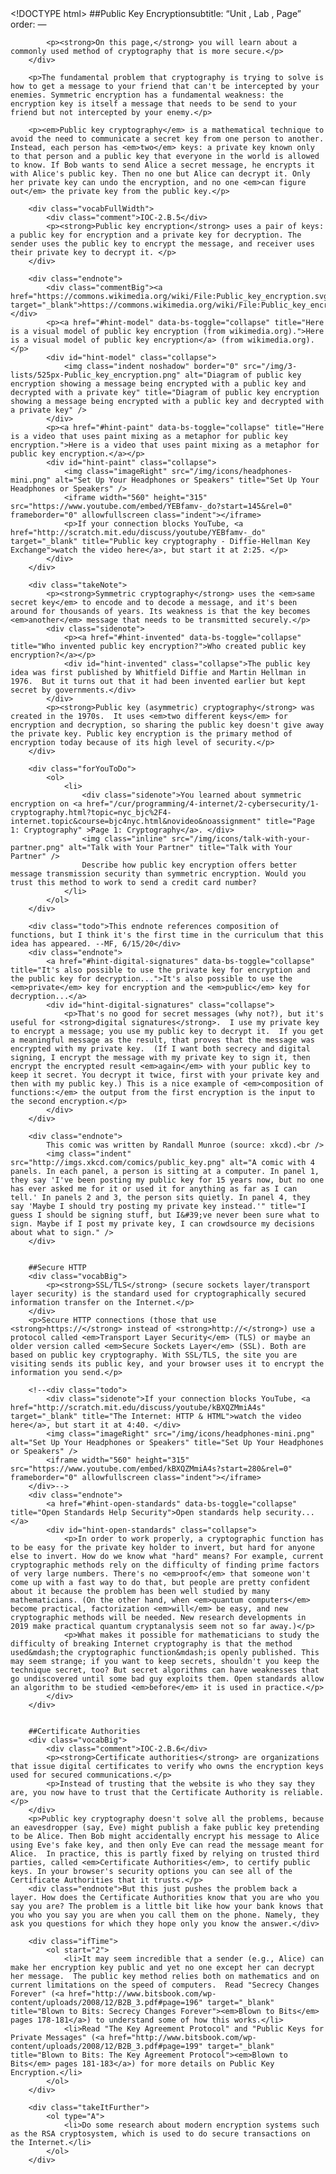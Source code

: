 <!DOCTYPE html>
<html lang="en">
    <head>
		<meta http-equiv="content-type" content="text/html; charset=utf-8" />
        <script type="text/javascript" src="/llab/loader.js"></script>
		<title>Unit 4 Lab 2: Cybersecurity, Page 3</title>
	</head>

	<body>
    	##Public Key Encryptionsubtitle: "Unit , Lab , Page"
order:
---
        <div class="learn">
            <p><strong>On this page,</strong> you will learn about a commonly used method of cryptography that is more secure.</p>
        </div>
        
        <p>The fundamental problem that cryptography is trying to solve is how to get a message to your friend that can't be intercepted by your enemies. Symmetric encryption has a fundamental weakness: the encryption key is itself a message that needs to be send to your friend but not intercepted by your enemy.</p>
            
        <p><em>Public key cryptography</em> is a mathematical technique to avoid the need to communicate a secret key from one person to another. Instead, each person has <em>two</em> keys: a private key known only to that person and a public key that everyone in the world is allowed to know. If Bob wants to send Alice a secret message, he encrypts it with Alice's public key. Then no one but Alice can decrypt it. Only her private key can undo the encryption, and no one <em>can figure out</em> the private key from the public key.</p>

        <div class="vocabFullWidth">
            <div class="comment">IOC-2.B.5</div>
            <p><strong>Public key encryption</strong> uses a pair of keys: a public key for encryption and a private key for decryption. The sender uses the public key to encrypt the message, and receiver uses their private key to decrypt it. </p>
        </div>
        
        <div class="endnote">
            <div class="commentBig"><a href="https://commons.wikimedia.org/wiki/File:Public_key_encryption.svg" target="_blank">https://commons.wikimedia.org/wiki/File:Public_key_encryption.svg</a></div>
            <p><a href="#hint-model" data-bs-toggle="collapse" title="Here is a visual model of public key encryption (from wikimedia.org).">Here is a visual model of public key encryption</a> (from wikimedia.org).</p>
            <div id="hint-model" class="collapse">
                <img class="indent noshadow" border="0" src="/img/3-lists/525px-Public_key_encryption.png" alt="Diagram of public key encryption showing a message being encrypted with a public key and decrypted with a private key" title="Diagram of public key encryption showing a message being encrypted with a public key and decrypted with a private key" />
            </div>
            <p><a href="#hint-paint" data-bs-toggle="collapse" title="Here is a video that uses paint mixing as a metaphor for public key encryption.">Here is a video that uses paint mixing as a metaphor for public key encryption.</a></p>
            <div id="hint-paint" class="collapse">
                <img class="imageRight" src="/img/icons/headphones-mini.png" alt="Set Up Your Headphones or Speakers" title="Set Up Your Headphones or Speakers" />
                <iframe width="560" height="315" src="https://www.youtube.com/embed/YEBfamv-_do?start=145&rel=0" frameborder="0" allowfullscreen class="indent"></iframe>	
                <p>If your connection blocks YouTube, <a href="http://scratch.mit.edu/discuss/youtube/YEBfamv-_do" target="_blank" title="Public key cryptography - Diffie-Hellman Key Exchange">watch the video here</a>, but start it at 2:25. </p>
            </div>
        </div>
        
        <div class="takeNote">
            <p><strong>Symmetric cryptography</strong> uses the <em>same secret key</em> to encode and to decode a message, and it's been around for thousands of years. Its weakness is that the key becomes <em>another</em> message that needs to be transmitted securely.</p> 
            <div class="sidenote">
                <p><a href="#hint-invented" data-bs-toggle="collapse" title="Who invented public key encryption?">Who created public key encryption?</a></p>
                <div id="hint-invented" class="collapse">The public key idea was first published by Whitfield Diffie and Martin Hellman in 1976.  But it turns out that it had been invented earlier but kept secret by governments.</div>
            </div>
            <p><strong>Public key (asymmetric) cryptography</strong> was created in the 1970s.  It uses <em>two different keys</em> for encryption and decryption, so sharing the public key doesn't give away the private key. Public key encryption is the primary method of encryption today because of its high level of security.</p>
        </div>        
        			
        <div class="forYouToDo">
        	<ol>
                <li>
                    <div class="sidenote">You learned about symmetric encryption on <a href="/cur/programming/4-internet/2-cybersecurity/1-cryptography.html?topic=nyc_bjc%2F4-internet.topic&course=bjc4nyc.html&novideo&noassignment" title="Page 1: Cryptography" >Page 1: Cryptography</a>. </div> 
                    <img class="inline" src="/img/icons/talk-with-your-partner.png" alt="Talk with Your Partner" title="Talk with Your Partner" />
                    Describe how public key encryption offers better message transmission security than symmetric encryption. Would you trust this method to work to send a credit card number?
                </li>
            </ol>
        </div>
        
        <div class="todo">This endnote references composition of functions, but I think it's the first time in the curriculum that this idea has appeared. --MF, 6/15/20</div>
        <div class="endnote">
            <a href="#hint-digital-signatures" data-bs-toggle="collapse" title="It's also possible to use the private key for encryption and the public key for decryption...">It's also possible to use the <em>private</em> key for encryption and the <em>public</em> key for decryption...</a>
            <div id="hint-digital-signatures" class="collapse">
                <p>That's no good for secret messages (why not?), but it's useful for <strong>digital signatures</strong>.  I use my private key to encrypt a message; you use my public key to decrypt it.  If you get a meaningful message as the result, that proves that the message was encrypted with my private key.  (If I want both secrecy and digital signing, I encrypt the message with my private key to sign it, then encrypt the encrypted result <em>again</em> with your public key to keep it secret. You decrypt it twice, first with your private key and then with my public key.) This is a nice example of <em>composition of functions:</em> the output from the first encryption is the input to the second encryption.</p>
            </div>
        </div>
        
        <div class="endnote">
			This comic was written by Randall Munroe (source: xkcd).<br />
			<img class="indent" src="http://imgs.xkcd.com/comics/public_key.png" alt="A comic with 4 panels. In each panel, a person is sitting at a computer. In panel 1, they say 'I've been posting my public key for 15 years now, but no one has ever asked me for it or used it for anything as far as I can tell.' In panels 2 and 3, the person sits quietly. In panel 4, they say 'Maybe I should try posting my private key instead.'" title="I guess I should be signing stuff, but I&#39;ve never been sure what to sign. Maybe if I post my private key, I can crowdsource my decisions about what to sign." />
        </div>
        
        
        ##Secure HTTP
        <div class="vocabBig">
        	<p><strong>SSL/TLS</strong> (secure sockets layer/transport layer security) is the standard used for cryptographically secured information transfer on the Internet.</p>
        </div>
        <p>Secure HTTP connections (those that use <strong>https://</strong> instead of <strong>http://</strong>) use a protocol called <em>Transport Layer Security</em> (TLS) or maybe an older version called <em>Secure Sockets Layer</em> (SSL). Both are based on public key cryptography. With SSL/TLS, the site you are visiting sends its public key, and your browser uses it to encrypt the information you send.</p>
        
        <!--<div class="todo">
            <div class="sidenote">If your connection blocks YouTube, <a href="http://scratch.mit.edu/discuss/youtube/kBXQZMmiA4s" target="_blank" title="The Internet: HTTP & HTML">watch the video here</a>, but start it at 4:40. </div>
            <img class="imageRight" src="/img/icons/headphones-mini.png" alt="Set Up Your Headphones or Speakers" title="Set Up Your Headphones or Speakers" />
            <iframe width="560" height="315" src="https://www.youtube.com/embed/kBXQZMmiA4s?start=280&rel=0" frameborder="0" allowfullscreen class="indent"></iframe>
        </div>-->
        <div class="endnote">
            <a href="#hint-open-standards" data-bs-toggle="collapse" title="Open Standards Help Security">Open standards help security...</a>
    		<div id="hint-open-standards" class="collapse">
                <p>In order to work properly, a cryptographic function has to be easy for the private key holder to invert, but hard for anyone else to invert. How do we know what "hard" means? For example, current cryptographic methods rely on the difficulty of finding prime factors of very large numbers. There's no <em>proof</em> that someone won't come up with a fast way to do that, but people are pretty confident about it because the problem has been well studied by many mathematicians. (On the other hand, when <em>quantum computers</em> become practical, factorization <em>will</em> be easy, and new cryptographic methods will be needed. New research developments in 2019 make practical quantum cryptanalysis seem not so far away.)</p>
                <p>What makes it possible for mathematicians to study the difficulty of breaking Internet cryptography is that the method used&mdash;the cryptographic function&mdash;is openly published. This may seem strange; if you want to keep secrets, shouldn't you keep the technique secret, too? But secret algorithms can have weaknesses that go undiscovered until some bad guy exploits them. Open standards allow an algorithm to be studied <em>before</em> it is used in practice.</p>
            </div>
        </div>
        
        
        ##Certificate Authorities
        <div class="vocabBig">
        	<div class="comment">IOC-2.B.6</div>
            <p><strong>Certificate authorities</strong> are organizations that issue digital certificates to verify who owns the encryption keys used for secured communications.</p>
            <p>Instead of trusting that the website is who they say they are, you now have to trust that the Certificate Authority is reliable.</p>
        </div>
        <p>Public key cryptography doesn't solve all the problems, because an eavesdropper (say, Eve) might publish a fake public key pretending to be Alice. Then Bob might accidentally encrypt his message to Alice using Eve's fake key, and then only Eve can read the message meant for Alice.  In practice, this is partly fixed by relying on trusted third parties, called <em>Certificate Authorities</em>, to certify public keys. In your browser's security options you can see all of the Certificate Authorities that it trusts.</p>
		<div class="endnote">But this just pushes the problem back a layer. How does the Certificate Authorities know that you are who you say you are? The problem is a little bit like how your bank knows that you who you say you are when you call them on the phone. Namely, they ask you questions for which they hope only you know the answer.</div>
        
        <div class="ifTime">
        	<ol start="2">
                <li>It may seem incredible that a sender (e.g., Alice) can make her encryption key public and yet no one except her can decrypt her message.  The public key method relies both on mathematics and on current limitations on the speed of computers.  Read "Secrecy Changes Forever" (<a href="http://www.bitsbook.com/wp-content/uploads/2008/12/B2B_3.pdf#page=196" target="_blank" title="Blown to Bits: Secrecy Changes Forever"><em>Blown to Bits</em> pages 178-181</a>) to understand some of how this works.</li>
            	<li>Read "The Key Agreement Protocol" and "Public Keys for Private Messages" (<a href="http://www.bitsbook.com/wp-content/uploads/2008/12/B2B_3.pdf#page=199" target="_blank" title="Blown to Bits: The Key Agreement Protocol"><em>Blown to Bits</em> pages 181-183</a>) for more details on Public Key Encryption.</li>
			</ol>
		</div>
        
		<div class="takeItFurther">
        	<ol type="A">
                <li>Do some research about modern encryption systems such as the RSA cryptosystem, which is used to do secure transactions on the Internet.</li>
            </ol>
        </div>
                      

